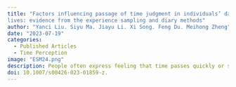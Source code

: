 ```yaml
---
title: "Factors influencing passage of time judgment in individuals’ daily
lives: evidence from the experience sampling and diary methods"
author: "Yanci Liu. Siyu Ma. Jiayu Li. Xi Song. Feng Du. Meihong Zheng"
date: "2023-07-19"
categories:
  - Published Articles
  - Time Perception
image: "ESM24.png"
description: People often express feeling that time passes quickly or slowly in their daily lives, which is termed passage of time judgment (PoTJ). Past studies have shown that PoTJ is affected by emotional valence and arousal; however, few studies have verified the effects of alertness, attention to time, and time expectation on PoTJ and whether the effects are stable over different time periods. Using the experience sampling method (ESM) and diary method, the present study collected data from 105 participants and examined for the first time whether alertness, attention to time, and time expectation affect PoTJ based on daily life data, as well as whether above factors, emotional valence, and arousal are stable over different time periods. All participants answered a questionnaire five times a day on their in-the-day PoTJ and related factors regarding the last 30 min, and answered the same questionnaire once a day at 23:00 regarding the of-the-day PoTJ. The results showed that alertness and time expectation, as well as emotional valence and arousal, predicted an individual's in-the-day PoTJ over a shorter period (i.e., the last 30 min); in contrast, only time expectation and emotional arousal predicted of-the-day PoTJ over a longer period (i.e., the past day). These results suggest that, alertness and time expectation are important factors influencing PoTJ, in addition to emotional state. Of-the-day PoTJ correlates most strongly with the mean and latest in-the-day PoTJ, implying that overall perception of time passage is influenced by both cumulative temporal experience and recent temporal experience.
doi: 10.1007/s00426-023-01859-z.
---
```


